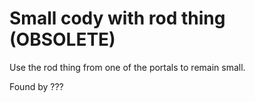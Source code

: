 # Small cody with rod thing (OBSOLETE)

Use the rod thing from one of the portals to remain small.

Found by ???